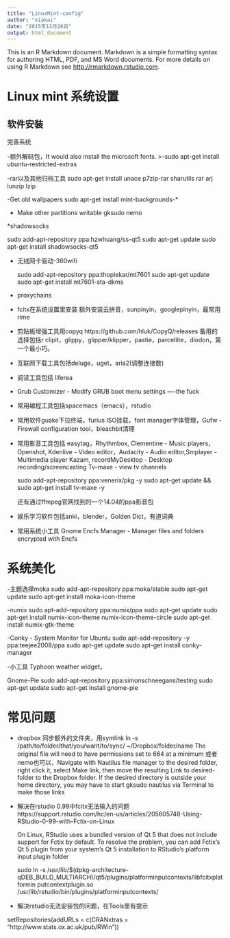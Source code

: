 ```yaml
---
title: "LinuxMint-config"
author: "xiakai"
date: "2015年12月26日"
output: html_document
---
```


This is an R Markdown document. Markdown is a simple formatting syntax for authoring HTML, PDF, and MS Word documents. For more details on using R Markdown see <http://rmarkdown.rstudio.com>.

# Linux mint 系统设置

## 软件安装

完善系统

-额外解码包，It would also install the microsoft fonts.
  >-sudo apt-get install ubuntu-restricted-extras

-rar以及其他归档工具
  sudo apt-get install unace p7zip-rar sharutils rar arj lunzip lzip

-Get old wallpapers
  sudo apt-get install mint-backgrounds-*

- Make other partitions writable
  gksudo nemo
  

*shadowsocks

 sudo add-apt-repository ppa:hzwhuang/ss-qt5
 sudo apt-get update
 sudo apt-get install shadowsocks-qt5

* 无线网卡驱动-360wifi  

  sudo add-apt-repository ppa:thopiekar/mt7601
  sudo apt-get update
  sudo apt-get install mt7601-sta-dkms
  
  
* proxychains
  

* fcitx在系统设置里安装
  额外安装云拼音，sunpinyin，googlepinyin，最常用rime

* 剪贴板增强工具用copyq
  https://github.com/hluk/CopyQ/releases
  备用的选择包括r
  clipit，glippy，glipper/klipper，pastie，parcellite，diodon，第一个最小巧。

* 互联网下载工具包括deluge，uget，aria2(调整连接数)

* 阅读工具包括 liferea

* Grub Customizer - Modify GRUB boot menu settings   ----the fuck

* 常用编程工具包括spacemacs（emacs），rstudio

* 常用软件guake下拉终端，furius ISO挂载，font manager字体管理，Gufw - Firewall configuration tool，bleachbit清理

* 常用影音工具包括 easytag，Rhythmbox, Clementine - Music players，
  Openshot, Kdenlive - Video editor，Audacity - Audio editor,Smplayer - Multimedia player
  Kazam, recordMyDesktop - Desktop recording/screencasting
  Tv-maxe - view tv channels
  
  sudo add-apt-repository ppa:venerix/pkg -y
  sudo apt-get update && sudo apt-get install tv-maxe -y
  
  还有通过ffmpeg官网找到的一个14.04的ppa影音包
  
* 娱乐学习软件包括anki，blender，Golden Dict，有道词典

* 常用系统小工具 
  Gnome Encfs Manager - Manager files and folders encrypted with Encfs
  







# 系统美化
  -主题选择moka
sudo add-apt-repository ppa:moka/stable
sudo apt-get update
sudo apt-get install moka-icon-theme

  -numix
sudo apt-add-repository ppa:numix/ppa
sudo apt-get update
sudo apt-get install numix-icon-theme numix-icon-theme-circle
sudo apt-get install numix-gtk-theme

  -Conky - System Monitor for Ubuntu
sudo apt-add-repository -y ppa:teejee2008/ppa
sudo apt-get update
sudo apt-get install conky-manager

  -小工具 
  Typhoon weather widget，
  
  Gnome-Pie
  sudo add-apt-repository ppa:simonschneegans/testing
  sudo apt-get update
  sudo apt-get install gnome-pie
  
  
  
    





# 常见问题

+ dropbox 同步额外的文件夹，用symlink
ln -s /path/to/folder/that/you/want/to/sync/ ~/Dropbox/folder/name
The original file will need to have permissions set to 664 at a minimum
或者nemo也可以，Navigate with Nautilus file manager to the desired folder, right click it, select Make link, then move the resulting Link to desired-folder to the Dropbox folder. If the desired directory is outside your home directory, you may have to start gksudo nautilus via Terminal to make those links


+ 解决在rstudio 0.99中fcitx无法输入的问题
  https://support.rstudio.com/hc/en-us/articles/205605748-Using-RStudio-0-99-with-Fctix-on-Linux
  
  On Linux, RStudio uses a bundled version of Qt 5 that does not include support for Fctix by default. To resolve the   problem, you can add Fctix's Qt 5 plugin from your system's Qt 5 installation to RStudio's platform input plugin      folder
  
    sudo ln -s /usr/lib/$(dpkg-architecture-qDEB_BUILD_MULTIARCH)/qt5/plugins/platforminputcontexts/libfcitxplatformin       putcontextplugin.so   /usr/lib/rstudio/bin/plugins/platforminputcontexts/


+ 解决rstudio无法安装包的问题，在Tools里有提示

setRepositories(addURLs =
                c(CRANxtras = "http://www.stats.ox.ac.uk/pub/RWin"))
                
